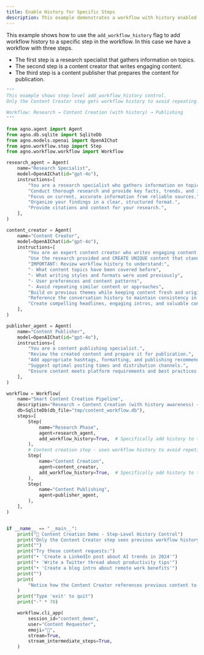 ```yaml
---
title: Enable History for Specific Steps
description: This example demonstrates a workflow with history enabled for a specific step.
---
```


This example shows how to use the `add_workflow_history` flag to add workflow history to a specific step in the workflow.
In this case we have a workflow with three steps.
- The first step is a research specialist that gathers information on topics.
- The second step is a content creator that writes engaging content.
- The third step is a content publisher that prepares the content for publication.

```python 03_enable_history_for_step.py
"""
This example shows step-level add_workflow_history control.
Only the Content Creator step gets workflow history to avoid repeating previous content.

Workflow: Research → Content Creation (with history) → Publishing
"""

from agno.agent import Agent
from agno.db.sqlite import SqliteDb
from agno.models.openai import OpenAIChat
from agno.workflow.step import Step
from agno.workflow.workflow import Workflow

research_agent = Agent(
    name="Research Specialist",
    model=OpenAIChat(id="gpt-4o"),
    instructions=[
        "You are a research specialist who gathers information on topics.",
        "Conduct thorough research and provide key facts, trends, and insights.",
        "Focus on current, accurate information from reliable sources.",
        "Organize your findings in a clear, structured format.",
        "Provide citations and context for your research.",
    ],
)

content_creator = Agent(
    name="Content Creator",
    model=OpenAIChat(id="gpt-4o"),
    instructions=[
        "You are an expert content creator who writes engaging content.",
        "Use the research provided and CREATE UNIQUE content that stands out.",
        "IMPORTANT: Review workflow history to understand:",
        "- What content topics have been covered before",
        "- What writing styles and formats were used previously",
        "- User preferences and content patterns",
        "- Avoid repeating similar content or approaches",
        "Build on previous themes while keeping content fresh and original.",
        "Reference the conversation history to maintain consistency in tone and style.",
        "Create compelling headlines, engaging intros, and valuable content.",
    ],
)

publisher_agent = Agent(
    name="Content Publisher",
    model=OpenAIChat(id="gpt-4o"),
    instructions=[
        "You are a content publishing specialist.",
        "Review the created content and prepare it for publication.",
        "Add appropriate hashtags, formatting, and publishing recommendations.",
        "Suggest optimal posting times and distribution channels.",
        "Ensure content meets platform requirements and best practices.",
    ],
)

workflow = Workflow(
    name="Smart Content Creation Pipeline",
    description="Research → Content Creation (with history awareness) → Publishing",
    db=SqliteDb(db_file="tmp/content_workflow.db"),
    steps=[
        Step(
            name="Research Phase",
            agent=research_agent,
            add_workflow_history=True,  # Specifically add history to this step
        ),
        # Content creation step - uses workflow history to avoid repetition and give better results
        Step(
            name="Content Creation",
            agent=content_creator,
            add_workflow_history=True,  # Specifically add history to this step
        ),
        Step(
            name="Content Publishing",
            agent=publisher_agent,
        ),
    ],
)


if __name__ == "__main__":
    print("🎨 Content Creation Demo - Step-Level History Control")
    print("Only the Content Creator step sees previous workflow history!")
    print("")
    print("Try these content requests:")
    print("• 'Create a LinkedIn post about AI trends in 2024'")
    print("• 'Write a Twitter thread about productivity tips'")
    print("• 'Create a blog intro about remote work benefits'")
    print("")
    print(
        "Notice how the Content Creator references previous content to avoid repetition!"
    )
    print("Type 'exit' to quit")
    print("-" * 70)

    workflow.cli_app(
        session_id="content_demo",
        user="Content Requester",
        emoji="📝",
        stream=True,
        stream_intermediate_steps=True,
    )
```
